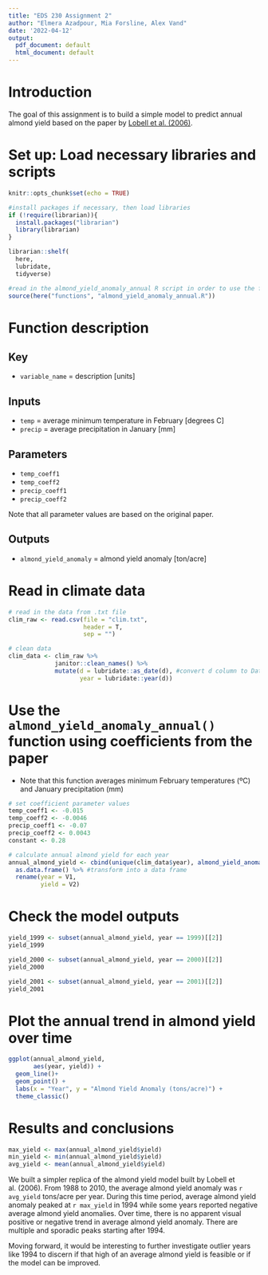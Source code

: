 ```yaml
---
title: "EDS 230 Assignment 2"
author: "Elmera Azadpour, Mia Forsline, Alex Vand"
date: '2022-04-12'
output:
  pdf_document: default
  html_document: default
---
```


# Introduction

The goal of this assignment is to build a simple model to predict annual almond yield based on the paper by [Lobell et al. (2006)](https://www.sciencedirect.com/science/article/pii/S016819230600308X).

# Set up: Load necessary libraries and scripts

```r
knitr::opts_chunk$set(echo = TRUE)

#install packages if necessary, then load libraries
if (!require(librarian)){
  install.packages("librarian")
  library(librarian)
}

librarian::shelf(
  here,
  lubridate,
  tidyverse)

#read in the almond_yield_anomaly_annual R script in order to use the function in this RMD 
source(here("functions", "almond_yield_anomaly_annual.R"))
```

# Function description

## Key

-   `variable_name` = description [units]

## Inputs

-   `temp` = average minimum temperature in February [degrees C]
-   `precip` = average precipitation in January [mm]

## Parameters

-   `temp_coeff1`
-   `temp_coeff2`
-   `precip_coeff1`
-   `precip_coeff2`

Note that all parameter values are based on the original paper.

## Outputs

-   `almond_yield_anomaly` = almond yield anomaly [ton/acre]

# Read in climate data

```r
# read in the data from .txt file
clim_raw <- read.csv(file = "clim.txt", 
                     header = T, 
                     sep = "")

# clean data 
clim_data <- clim_raw %>% 
             janitor::clean_names() %>% 
             mutate(d = lubridate::as_date(d), #convert d column to Date format rather than a character 
                    year = lubridate::year(d))
```

# Use the `almond_yield_anomaly_annual()` function using coefficients from the paper
- Note that this function averages minimum February temperatures (ºC) and January precipitation (mm)
```r
# set coefficient parameter values 
temp_coeff1 <- -0.015
temp_coeff2 <- -0.0046
precip_coeff1 <- -0.07
precip_coeff2 <- 0.0043
constant <- 0.28

# calculate annual almond yield for each year
annual_almond_yield <- cbind(unique(clim_data$year), almond_yield_anomaly_annual(clim_data)) %>%  #create a matrix/array of dates and annual almond yields
  as.data.frame() %>% #transform into a data frame 
  rename(year = V1,
         yield = V2)
```

# Check the model outputs

```r
yield_1999 <- subset(annual_almond_yield, year == 1999)[[2]]
yield_1999

yield_2000 <- subset(annual_almond_yield, year == 2000)[[2]]
yield_2000

yield_2001 <- subset(annual_almond_yield, year == 2001)[[2]]
yield_2001
```

# Plot the annual trend in almond yield over time

```r

ggplot(annual_almond_yield, 
       aes(year, yield)) + 
  geom_line()+
  geom_point() +
  labs(x = "Year", y = "Almond Yield Anomaly (tons/acre)") + 
  theme_classic()
```

# Results and conclusions

```r
max_yield <- max(annual_almond_yield$yield)
min_yield <- min(annual_almond_yield$yield)
avg_yield <- mean(annual_almond_yield$yield)
```

We built a simpler replica of the almond yield model built by Lobell et al. (2006). From 1988 to 2010, the average almond yield anomaly was `r avg_yield` tons/acre per year. During this time period, average almond yield anomaly peaked at `r max_yield` in 1994 while some years reported negative average almond yield anomalies. Over time, there is no apparent visual positive or negative trend in average almond yield anomaly. There are multiple and sporadic peaks starting after 1994. 

Moving forward, it would be interesting to further investigate outlier years like 1994 to discern if that high of an average almond yield is feasible or if the model can be improved. 
